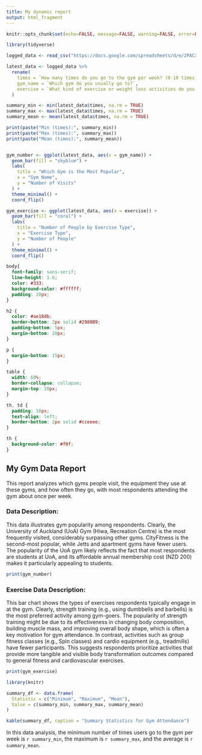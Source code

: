 ```yaml
---
title: My dynamic report
output: html_fragment
---
```


```r
knitr::opts_chunk$set(echo=FALSE, message=FALSE, warning=FALSE, error=FALSE)

library(tidyverse)

logged_data <- read_csv("https://docs.google.com/spreadsheets/d/e/2PACX-1vSvIfvg3TKMw_jUa0TJcBB9qki7lDBgSYwd0bYaorOqZGxRYKIToRjuELyrE5Y-i3D6Y5vvqtGTRSxY/pub?gid=654151455&single=true&output=csv")

latest_data <- logged_data %>%
  rename(
    times = `How many times do you go to the gym per week? (0-10 times)`,
    gym_name = `Which gym do you usually go to?`,
    exercise = `What kind of exercise or weight loss activities do you usually do at the gym?`
  )

summary_min <- min(latest_data$times, na.rm = TRUE)
summary_max <- max(latest_data$times, na.rm = TRUE)
summary_mean <- mean(latest_data$times, na.rm = TRUE)

print(paste("Min (times):", summary_min))
print(paste("Max (times):", summary_max))
print(paste("Mean (times):", summary_mean))


gym_number <- ggplot(latest_data, aes(x = gym_name)) +
  geom_bar(fill = "skyblue") +
  labs(
    title = "Which Gym is the Most Popular",
    x = "Gym Name",
    y = "Number of Visits" 
  ) +
  theme_minimal() +
  coord_flip()

gym_exercise <- ggplot(latest_data, aes(x = exercise)) +
  geom_bar(fill = "coral") +
  labs(
    title = "Number of People by Exercise Type",
    x = "Exercise Type",
    y = "Number of People"
  ) +
  theme_minimal() +
  coord_flip()
```

```css
body{
  font-family: sans-serif;
  line-height: 1.6;
  color: #333;
  background-color: #ffffff;
  padding: 20px;
}

h2 {
  color: #ae18db;
  border-bottom: 2px solid #2980B9;
  padding-bottom: 5px;
  margin-bottom: 20px;
}

p {
  margin-bottom: 15px;
}

table {
  width: 60%;
  border-collapse: collapse;
  margin-top: 20px;
}

th, td {
  padding: 10px;
  text-align: left;
  border-bottom: 2px solid #cceeee;
}

th {
  background-color: #f0f;
}
```

## My Gym Data Report

This report analyzes which gyms people visit, the equipment they use at these gyms, and how often they go, with most respondents attending the gym about once per week.

### Data Description:

This data illustrates gym popularity among respondents. Clearly, the University of Auckland (UoA) Gym (Hiwa, Recreation Centre) is the most frequently visited, considerably surpassing other gyms. CityFitness is the second-most popular, while Jetts and apartment gyms have fewer users. The popularity of the UoA gym likely reflects the fact that most respondents are students at UoA, and its affordable annual membership cost (NZD 200) makes it particularly appealing to students.

```r
print(gym_number)

```

### Exercise Data Description:

This bar chart shows the types of exercises respondents typically engage in at the gym. Clearly, strength training (e.g., using dumbbells and barbells) is the most preferred activity among gym-goers. The popularity of strength training might be due to its effectiveness in changing body composition, building muscle mass, and improving overall body shape, which is often a key motivation for gym attendance. In contrast, activities such as group fitness classes (e.g., Spin classes) and cardio equipment (e.g., treadmills) have fewer participants. This suggests respondents prioritize activities that provide more tangible and visible body transformation outcomes compared to general fitness and cardiovascular exercises.

```r
print(gym_exercise)
```

```r
library(knitr)

summary_df <- data.frame(
  Statistic = c("Minimum", "Maximum", "Mean"),
  Value = c(summary_min, summary_max, summary_mean)
)

kable(summary_df, caption = "Summary Statistics for Gym Attendance")

```

In this data analysis, the minimum number of times users go to the gym per week is `r summary_min`, the maximum is `r summary_max`, and the average is `r summary_mean`.

